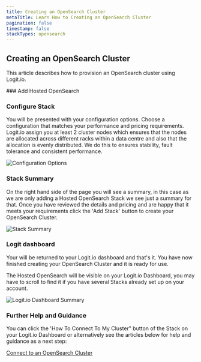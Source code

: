 ```yaml
---
title: Creating an OpenSearch Cluster
metaTitle: Learn How to Creating an OpenSearch Cluster
pagination: false
timestamp: false
stackTypes: opensearch
---
```


## Creating an OpenSearch Cluster

This article describes how to provision an OpenSearch cluster using Logit.io.

<Steps>
  ### Add Hosted OpenSearch
  
  <AddOpenSearchStack/>

   ### Configure Stack

  You will be presented with your configuration options. Choose a configuration that matches your performance and pricing requirements. 
  Logit.io assign you at least 2 cluster nodes which ensures that the nodes are allocated across different racks within a data centre 
  and also that the allocation is evenly distributed. We do this to ensures stability, fault tolerance and consistent performance. 

  ![Configuration Options](@/images/getting-started/opensearch/configuration-options.png)

  ### Stack Summary

  On the right hand side of the page you will see a summary, in this case as we are only adding a Hosted OpenSearch Stack we see just a 
  summary for that. Once you have reviewed the details and pricing and are happy that it meets your requirements click the 'Add Stack' 
  button to create your OpenSearch Cluster.

  ![Stack Summary](@/images/getting-started/opensearch/payment-summary.png)

  ### Logit dashboard

  Your will be returned to your Logit.io dashboard and that's it. You have now finished creating your OpenSearch Cluster and it is ready 
  for use.

  The Hosted OpenSearch will be visible on your Logit.io Dashboard, you may have to scroll to find it if you have several Stacks already set up on 
  your account.

  ![Logit.io Dashboard Summary](@/images/getting-started/opensearch/dashboard.png)

  ### Further Help and Guidance

  You can click the 'How To Connect To My Cluster" button of the Stack on your Logit.io Dashboard or alternatively see the articles below for help 
  and guidance as a next step:

  [Connect to an OpenSearch Cluster](connect-to-opensearch-cluster.mdx)

</Steps>
